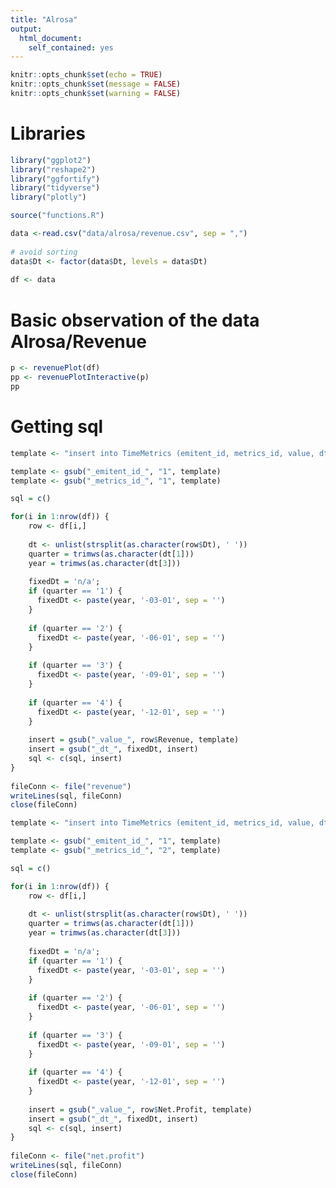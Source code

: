 ```yaml
---
title: "Alrosa"
output:
  html_document:
    self_contained: yes
---
```


<style type="text/css">
.main-container {
  max-width: 1920px;
  margin-left: auto;
  margin-right: auto;
}
</style>

```r
knitr::opts_chunk$set(echo = TRUE)
knitr::opts_chunk$set(message = FALSE)
knitr::opts_chunk$set(warning = FALSE)
```

# Libraries
```r
library("ggplot2")
library("reshape2")
library("ggfortify")
library("tidyverse")
library("plotly")

source("functions.R")
```


```r
data <-read.csv("data/alrosa/revenue.csv", sep = ",")
  
# avoid sorting
data$Dt <- factor(data$Dt, levels = data$Dt)
  
df <- data
```

# Basic observation of the data Alrosa/Revenue

```r
p <- revenuePlot(df)
pp <- revenuePlotInteractive(p)
pp
```
# Getting sql
```r

template <- "insert into TimeMetrics (emitent_id, metrics_id, value, dt) values (_emitent_id_, _metrics_id_, _value_, '_dt_');";

template <- gsub("_emitent_id_", "1", template)
template <- gsub("_metrics_id_", "1", template)

sql = c()

for(i in 1:nrow(df)) {
    row <- df[i,]
    
    dt <- unlist(strsplit(as.character(row$Dt), ' '))
    quarter = trimws(as.character(dt[1]))
    year = trimws(as.character(dt[3]))
    
    fixedDt = 'n/a';
    if (quarter == '1') {
      fixedDt <- paste(year, '-03-01', sep = '')
    }
    
    if (quarter == '2') {
      fixedDt <- paste(year, '-06-01', sep = '')
    }
    
    if (quarter == '3') {
      fixedDt <- paste(year, '-09-01', sep = '')
    }
    
    if (quarter == '4') {
      fixedDt <- paste(year, '-12-01', sep = '')
    }
    
    insert = gsub("_value_", row$Revenue, template)
    insert = gsub("_dt_", fixedDt, insert)
    sql <- c(sql, insert)
}
 
fileConn <- file("revenue")
writeLines(sql, fileConn)
close(fileConn)

```

```r
template <- "insert into TimeMetrics (emitent_id, metrics_id, value, dt) values (_emitent_id_, _metrics_id_, _value_, '_dt_');";

template <- gsub("_emitent_id_", "1", template)
template <- gsub("_metrics_id_", "2", template)

sql = c()

for(i in 1:nrow(df)) {
    row <- df[i,]
    
    dt <- unlist(strsplit(as.character(row$Dt), ' '))
    quarter = trimws(as.character(dt[1]))
    year = trimws(as.character(dt[3]))
    
    fixedDt = 'n/a';
    if (quarter == '1') {
      fixedDt <- paste(year, '-03-01', sep = '')
    }
    
    if (quarter == '2') {
      fixedDt <- paste(year, '-06-01', sep = '')
    }
    
    if (quarter == '3') {
      fixedDt <- paste(year, '-09-01', sep = '')
    }
    
    if (quarter == '4') {
      fixedDt <- paste(year, '-12-01', sep = '')
    }
    
    insert = gsub("_value_", row$Net.Profit, template)
    insert = gsub("_dt_", fixedDt, insert)
    sql <- c(sql, insert)
}
 
fileConn <- file("net.profit")
writeLines(sql, fileConn)
close(fileConn)
```